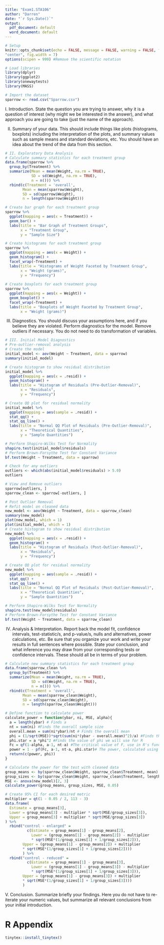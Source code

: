 ```yaml
---
title: "Exam1.STA106"
author: "Darren"
date: "`r Sys.Date()`"
output:
  pdf_document: default
  word_document: default
---
```


```r
# Setup
knitr::opts_chunk$set(echo = FALSE, message = FALSE, warning = FALSE, fig.align =
"center", fig.width = 7)
options(scipen = 999) #Remove the scientific notation

# Load libraries
library(dplyr)
library(ggplot2)
library(onewaytests)
library(MASS)

# Import the dataset
sparrow <- read.csv("Sparrow.csv")
```

I. Introduction. State the question you are trying to answer, why it is a question of interest (why might we be interested in the answer), and what approach you are going to take (just the name of the approach).

II. Summary of your data. This should include things like plots (histograms, boxplots) including the interpretation of the plots, and summary values such as sample means and standard deviations, etc. You should have an idea about the
trend of the data from this section.
```r
# II. Exploratory Data Analysis
# Calculate summary statistics for each treatment group
data.frame(sparrow %>%
  group_by(Treatment) %>%
  summarize(Mean = mean(Weight, na.rm = TRUE),
            SD = sd(Weight, na.rm = TRUE),
            n = n())) %>%
  rbind(c(Treatment = 'overall',
        Mean = mean(sparrow$Weight),
        SD = sd(sparrow$Weight),
        n = length(sparrow$Weight)))

# Create bar graph for each treatment group
sparrow %>%
  ggplot(mapping = aes(x = Treatment)) +
  geom_bar() +
  labs(title = "Bar Graph of Treatment Groups",
       x = "Treatment Group",
       y = "Sample Size")

# Create histograms for each treatment group
sparrow %>%
  ggplot(mapping = aes(x = Weight)) +
  geom_histogram() +
  facet_wrap(~Treatment) + 
  labs(title = "Histograms of Weight Faceted by Treatment Group",
       x = "Weight (grams)",
       y = "Frequency")
  
# Create boxplots for each treatment group
sparrow %>%
  ggplot(mapping = aes(x = Weight)) +
  geom_boxplot() +
  facet_wrap(~Treatment) + 
  labs(title = "Boxplots of Weight Faceted by Treatment Group",
       x = "Weight (grams)")
```

III. Diagnostics. You should discuss your assumptions here, and if you believe they are violated. Perform diagnostics for the model. Remove outliers if necessary. You do not need to do transformation of variables.
```r
# III. Initial Model Diagnostics
# Pre-outlier-removal analysis
# Create the model
initial_model <- aov(Weight ~ Treatment, data = sparrow)
summary(initial_model)

# Create histogram to show residual distribution
initial_model %>%
  ggplot(mapping = aes(x = .resid)) +
  geom_histogram() +
  labs(title = "Histogram of Residuals (Pre-Outlier-Removal)",
       x = "Residuals",
       y = "Frequency")

# Create QQ plot for residual normality
initial_model %>%
  ggplot(mapping = aes(sample = .resid)) +
  stat_qq() +
  stat_qq_line() +
  labs(title = "Normal QQ Plot of Residuals (Pre-Outlier-Removal)",
       x = "Theoretical Quantities",
       y = "Sample Quantities")

# Perform Shapiro-Wilks Test for Normality
shapiro.test(initial_model$residuals)
# Perform Brown-Forsythe Test for Constant Variance
bf.test(Weight ~ Treatment, data = sparrow)

# Check for any outliers
outliers <- which(abs(initial_model$residuals) > 5.0)
outliers

# View and Remove outliers
sparrow[outliers, ]
sparrow_clean <- sparrow[-outliers, ]
```

```r
# Post Outlier Removal
# Refit model on cleaned data 
new_model <- aov(Weight ~ Treatment, data = sparrow_clean)
summary(new_model)
plot(new_model, which = 1)
plot(initial_model, which = 1)
# Create histogram to show residual distribution
new_model %>%
  ggplot(mapping = aes(x = .resid)) +
  geom_histogram() +
  labs(title = "Histogram of Residuals (Post-Outlier-Removal)",
       x = "Residuals",
       y = "Frequency")

# Create QQ plot for residual normality
new_model %>%
  ggplot(mapping = aes(sample = .resid)) +
  stat_qq() +
  stat_qq_line() +
  labs(title = "Normal QQ Plot of Residuals (Post-Outlier-Removal)",
       x = "Theoretical Quantities",
       y = "Sample Quantities")

# Perform Shapiro-Wilks Test for Normality
shapiro.test(new_model$residuals)
# Perform Brown-Forsythe Test for Constant Variance
bf.test(Weight ~ Treatment, data = sparrow_clean)
```

IV. Analysis & Interpretation. Report back the model fit, confidence intervals, test-statistic/s, and p-value/s, nulls and alternatives, power calculations, etc. Be sure that you organize your work and write your results in full sentences where possible. State your conclusion, and what inference you may draw from your corresponding tests or confidence intervals. These should all be in terms of your problem.
```r
# Calculate new summary statistics for each treatment group
data.frame(sparrow_clean %>%
  group_by(Treatment) %>%
  summarize(Mean = mean(Weight, na.rm = TRUE),
            SD = sd(Weight, na.rm = TRUE),
            n = n())) %>%
  rbind(c(Treatment = 'overall',
        Mean = mean(sparrow_clean$Weight),
        SD = sd(sparrow_clean$Weight),
        n = length(sparrow_clean$Weight)))

# Define function to calculate power
calculate_power = function(ybar, ni, MSE, alpha){
  a = length(ybar) # Finds a
  nt = sum(ni) #Finds the overall sample size
  overall.mean = sum(ni*ybar)/nt # Finds the overall mean
  phi = (1/sqrt(MSE))*sqrt(sum(ni*(ybar - overall.mean)^2)/a) #Finds the books value of phi
  phi.star = a *phi^2 #Finds the value of phi we will use for R 
  Fc = qf(1-alpha, a-1, nt-a) #The critical value of F, use in R's function
  power = 1 - pf(Fc, a-1, nt-a, phi.star)# The power, calculated using a non-central F
  return(c(power, phi))
}

# Calculate the power for the test with cleaned data
group_means <- by(sparrow_clean$Weight, sparrow_clean$Treatment, mean)
group_sizes <- by(sparrow_clean$Weight, sparrow_clean$Treatment, length)
MSE <- anova(new_model)[2, 3]
calculate_power(group_means, group_sizes, MSE, 0.05)

# Create 95% CI for each desired metric
multiplier = qt(1 - 0.05 / 2, 113 - 3)
data.frame(
  Estimate = group_means[3],
  Lower = group_means[3] - multiplier * sqrt(MSE/group_sizes[3]),
  Upper = group_means[3] + multiplier * sqrt(MSE/group_sizes[3])
) %>% 
  rbind("control - enlarged" = 
          c(Estimate = group_means[1] - group_means[2], 
            Lower = (group_means[1] - group_means[2]) - multiplier 
            * sqrt(MSE*(1/group_sizes[1] + 1/group_sizes[2])),
        Upper = (group_means[1] - group_means[2]) + multiplier 
        * sqrt(MSE*(1/group_sizes[1] + 1/group_sizes[2])))
        ) %>%
  rbind("control - reduced" = 
          c(Estimate = group_means[1] - group_means[3], 
            Lower = (group_means[1] - group_means[3]) - multiplier 
            * sqrt(MSE*(1/group_sizes[1] + 1/group_sizes[3])),
        Upper = (group_means[1] - group_means[3]) + multiplier 
        * sqrt(MSE*(1/group_sizes[1] + 1/group_sizes[3])))
        )
```

V. Conclusion. Summarize briefly your findings. Here you do not have to re-iterate your numeric values, but summarize all relevant conclusions from your initial introduction.

# R Appendix
```r
tinytex::install_tinytex()
```